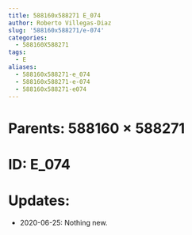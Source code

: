 ```yaml
---
title: 588160x588271 E_074
author: Roberto Villegas-Diaz
slug: '588160x588271/e-074'
categories:
  - 588160X588271
tags:
  - E
aliases:
  - 588160x588271-e_074
  - 588160x588271-e-074
  - 588160x588271-e074
---
```


# **Parents**: 588160 $\times$ 588271
# **ID**: E_074
# **Updates**: 
 - 2020-06-25: Nothing new.
